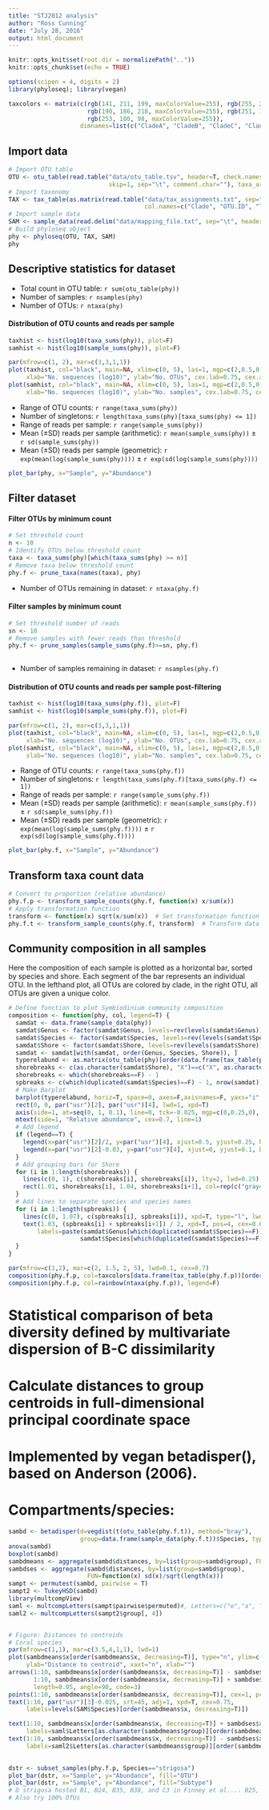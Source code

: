 ```yaml
---
title: "STJ2012 analysis"
author: "Ross Cunning"
date: "July 28, 2016"
output: html_document
---
```


```r
knitr::opts_knit$set(root.dir = normalizePath(".."))
knitr::opts_chunk$set(echo = TRUE)

options(scipen = 4, digits = 2)
library(phyloseq); library(vegan)

taxcolors <- matrix(c(rgb(141, 211, 199, maxColorValue=255), rgb(255, 255, 179, maxColorValue=255), 
                      rgb(190, 186, 218, maxColorValue=255), rgb(251, 128, 114, maxColorValue=255), 
                      rgb(253, 180, 98, maxColorValue=255)), 
                    dimnames=list(c("CladeA", "CladeB", "CladeC", "CladeD", "CladeF")))
```

## Import data

```r
# Import OTU table
OTU <- otu_table(read.table("data/otu_table.tsv", header=T, check.names=F, row.names=1,
                            skip=1, sep="\t", comment.char=""), taxa_are_rows=T)
# Import taxonomy
TAX <- tax_table(as.matrix(read.table("data/tax_assignments.txt", sep="\t", row.names=2,
                                      col.names=c("Clade", "OTU.ID", "Taxonomy", "Eval", "Subtype"))))
# Import sample data
SAM <- sample_data(read.delim("data/mapping_file.txt", sep="\t", header=T, row.names=1))
# Build phyloseq object
phy <- phyloseq(OTU, TAX, SAM)
phy
```

## Descriptive statistics for dataset  
* Total count in OTU table: `r sum(otu_table(phy))`  
* Number of samples: `r nsamples(phy)`  
* Number of OTUs: `r ntaxa(phy)`  

#### Distribution of OTU counts and reads per sample  
```r
taxhist <- hist(log10(taxa_sums(phy)), plot=F)
samhist <- hist(log10(sample_sums(phy)), plot=F)

par(mfrow=c(1, 2), mar=c(3,3,1,1))
plot(taxhist, col="black", main=NA, xlim=c(0, 5), las=1, mgp=c(2,0.5,0),
     xlab="No. sequences (log10)", ylab="No. OTUs", cex.lab=0.75, cex.axis=0.75)
plot(samhist, col="black", main=NA, xlim=c(0, 5), las=1, mgp=c(2,0.5,0),
     xlab="No. sequences (log10)", ylab="No. samples", cex.lab=0.75, cex.axis=0.75)
```

* Range of OTU counts: `r range(taxa_sums(phy))`  
* Number of singletons:  `r length(taxa_sums(phy)[taxa_sums(phy) <= 1])`  
* Range of reads per sample: `r range(sample_sums(phy))`  
* Mean (±SD) reads per sample (arithmetic): `r mean(sample_sums(phy))` ± `r sd(sample_sums(phy))`  
* Mean (±SD) reads per sample (geometric): `r exp(mean(log(sample_sums(phy))))` ± `r exp(sd(log(sample_sums(phy))))`  

```r
plot_bar(phy, x="Sample", y="Abundance")
```

## Filter dataset  
#### Filter OTUs by minimum count
```r
# Set threshold count
n <- 10
# Identify OTUs below threshold count
taxa <- taxa_sums(phy)[which(taxa_sums(phy) >= n)]  
# Remove taxa below threshold count
phy.f <- prune_taxa(names(taxa), phy)  
```

* Number of OTUs remaining in dataset: `r ntaxa(phy.f)`

#### Filter samples by minimum count
```r
# Set threshold number of reads
sn <- 10
# Remove samples with fewer reads than threshold
phy.f <- prune_samples(sample_sums(phy.f)>=sn, phy.f)
 
```

* Number of samples remaining in dataset: `r nsamples(phy.f) `

#### Distribution of OTU counts and reads per sample post-filtering
```r
taxhist <- hist(log10(taxa_sums(phy.f)), plot=F)
samhist <- hist(log10(sample_sums(phy.f)), plot=F)

par(mfrow=c(1, 2), mar=c(3,3,1,1))
plot(taxhist, col="black", main=NA, xlim=c(0, 5), las=1, mgp=c(2,0.5,0),
     xlab="No. sequences (log10)", ylab="No. OTUs", cex.lab=0.75, cex.axis=0.75)
plot(samhist, col="black", main=NA, xlim=c(0, 5), las=1, mgp=c(2,0.5,0),
     xlab="No. sequences (log10)", ylab="No. samples", cex.lab=0.75, cex.axis=0.75)
```

* Range of OTU counts: `r range(taxa_sums(phy.f))`  
* Number of singletons:  `r length(taxa_sums(phy.f)[taxa_sums(phy.f) <= 1])`  
* Range of reads per sample: `r range(sample_sums(phy.f))`  
* Mean (±SD) reads per sample (arithmetic): `r mean(sample_sums(phy.f))` ± `r sd(sample_sums(phy.f))`  
* Mean (±SD) reads per sample (geometric): `r exp(mean(log(sample_sums(phy.f))))` ± `r exp(sd(log(sample_sums(phy.f))))`  

```r
plot_bar(phy.f, x="Sample", y="Abundance")
```

## Transform taxa count data
```r
# Convert to proportion (relative abundance)
phy.f.p <- transform_sample_counts(phy.f, function(x) x/sum(x))
# Apply transformation function
transform <- function(x) sqrt(x/sum(x))  # Set transformation function
phy.f.t <- transform_sample_counts(phy.f, transform)  # Transform data
```

## Community composition in all samples
Here the composition of each sample is plotted as a horizontal bar, sorted by species and shore. Each segment of the bar represents an individual OTU. In the lefthand plot, all OTUs are colored by clade, in the right OTU, all OTUs are given a unique color.
```r
# Define function to plot Symbiodinium community composition
composition <- function(phy, col, legend=T) {
  samdat <- data.frame(sample_data(phy))
  samdat$Genus <- factor(samdat$Genus, levels=rev(levels(samdat$Genus)))
  samdat$Species <- factor(samdat$Species, levels=rev(levels(samdat$Species)))
  samdat$Shore <- factor(samdat$Shore, levels=rev(levels(samdat$Shore)))
  samdat <- samdat[with(samdat, order(Genus, Species, Shore)), ]
  typerelabund <- as.matrix(otu_table(phy)[order(data.frame(tax_table(phy))$Subtype), rownames(samdat)])
  shorebreaks <- c(as.character(samdat$Shore), "X")==c("X", as.character(samdat$Shore))
  shorebreaks <- which(shorebreaks==F) - 1
  spbreaks <- c(which(duplicated(samdat$Species)==F) - 1, nrow(samdat))
  # Make Barplot
  barplot(typerelabund, horiz=T, space=0, axes=F,axisnames=F, yaxs="i", col=col)
  rect(0, 0, par("usr")[2], par("usr")[4], lwd=1, xpd=T)
  axis(side=1, at=seq(0, 1, 0.1), line=0, tck=-0.025, mgp=c(0,0.25,0), cex.axis=0.7)
  mtext(side=1, "Relative abundance", cex=0.7, line=1)
  # Add legend
  if (legend==T) {
    legend(x=par("usr")[2]/2, y=par("usr")[4], xjust=0.5, yjust=0.25, horiz=T, bty="n", xpd=T, cex=0.7, legend=c("A", "B", "C", "D", "F"), fill=taxcolors, x.intersp=0.5)
    legend(x=par("usr")[2]-0.03, y=par("usr")[4], xjust=0, yjust=0.1, bty="n", xpd=T, cex=0.6, pt.cex=0.6, legend=c("N Shore", "S Shore"), fill=c(0, "gray40"), y.intersp=0.7, x.intersp=0.3)
  }
  # Add grouping bars for Shore
  for (i in 1:length(shorebreaks)) {
    lines(c(0, 1), c(shorebreaks[i], shorebreaks[i]), lty=2, lwd=0.25)
    rect(1.01, shorebreaks[i], 1.04, shorebreaks[i+1], col=rep(c("gray40", 0), 50)[i], lwd=0.25, xpd=T)
  }
  # Add lines to separate species and species names
  for (i in 1:length(spbreaks)) {
    lines(c(0, 1.07), c(spbreaks[i], spbreaks[i]), xpd=T, type="l", lwd=0.4)
    text(1.03, (spbreaks[i] + spbreaks[i+1]) / 2, xpd=T, pos=4, cex=0.6,
        labels=paste(samdat$Genus[which(duplicated(samdat$Species)==F)][i], "\n",
                    samdat$Species[which(duplicated(samdat$Species)==F)][i], sep=""))
  }
}

par(mfrow=c(1,2), mar=c(2, 1.5, 2, 5), lwd=0.1, cex=0.7)
composition(phy.f.p, col=taxcolors[data.frame(tax_table(phy.f.p))[order(data.frame(tax_table(phy.f.p))$Subtype), ]$Clade], legend=T)
composition(phy.f.p, col=rainbow(ntaxa(phy.f.p)), legend=F)

```

# Statistical comparison of beta diversity defined by multivariate dispersion of B-C dissimilarity
#   Calculate distances to group centroids in full-dimensional principal coordinate space
#   Implemented by vegan betadisper(), based on Anderson (2006).
# Compartments/species:
```r
sambd <- betadisper(d=vegdist(t(otu_table(phy.f.t)), method="bray"), 
                    group=data.frame(sample_data(phy.f.t))$Species, type="centroid")
anova(sambd)
boxplot(sambd)
sambdmeans <- aggregate(sambd$distances, by=list(group=sambd$group), FUN=mean)
sambdses <- aggregate(sambd$distances, by=list(group=sambd$group), 
                      FUN=function(x) sd(x)/sqrt(length(x)))
sampt <- permutest(sambd, pairwise = T)
sampt2 <- TukeyHSD(sambd)
library(multcompView)
saml <- multcompLetters(sampt$pairwise$permuted)#, Letters=c("e","a", "f","d","c","b"))
saml2 <- multcompLetters(sampt2$group[, 4])


# Figure: Distances to centroids
# Coral species
par(mfrow=c(1,1), mar=c(3.5,4,1,1), lwd=1)
plot(sambdmeans$x[order(sambdmeans$x, decreasing=T)], type="n", ylim=c(0, 0.75),
     ylab="Distance to centroid", xaxt="n", xlab="")
arrows(1:10, sambdmeans$x[order(sambdmeans$x, decreasing=T)] - sambdses$x[order(sambdmeans$x, decreasing=T)],
       1:10, sambdmeans$x[order(sambdmeans$x, decreasing=T)] + sambdses$x[order(sambdmeans$x, decreasing=T)],
       length=0.05, angle=90, code=3)
points(1:10, sambdmeans$x[order(sambdmeans$x, decreasing=T)], cex=1, pch=21, bg="white")
text(1:10, par("usr")[3]-0.025, srt=45, adj=1, xpd=T, cex=0.75,
     labels=levels(SAM$Species)[order(sambdmeans$x, decreasing=T)])

text(1:10, sambdmeans$x[order(sambdmeans$x, decreasing=T)] + sambdses$x[order(sambdmeans$x, decreasing=T)] + 0.03,
     labels=saml$Letters[as.character(sambdmeans$group)][order(sambdmeans$x, decreasing=T)], cex=0.5)
text(1:10, sambdmeans$x[order(sambdmeans$x, decreasing=T)] - sambdses$x[order(sambdmeans$x, decreasing=T)] - 0.03,
     labels=saml2$Letters[as.character(sambdmeans$group)][order(sambdmeans$x, decreasing=T)], cex=0.5)
     
```

```r
dstr <- subset_samples(phy.f.p, Species=="strigosa")
plot_bar(dstr, x="Sample", y="Abundance", fill="OTU")
plot_bar(dstr, x="Sample", y="Abundance", fill="Subtype")
# D strigosa hosted B1, B24, B35, B38, and C3 in Finney et al.... B25, B35, and B38 are missing from ref database.
# Also try 100% OTUs
```


    